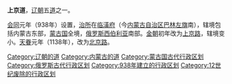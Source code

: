 {{中国东北历史}}
'''上京道'''，[[辽朝|辽朝]]五[[道_(行政区划)|道]]之一。

[[会同_(辽朝)|会同]]元年（938年）设置，[[治所|治所]]在[[临潢府|临潢府]]（今[[内蒙古自治区|内蒙古自治区]][[巴林左旗|巴林左旗]]南），辖境包括内蒙古东部，[[蒙古国|蒙古国]]全境，[[俄罗斯|俄罗斯]][[西伯利亚|西伯利亚]]南部。[[金朝|金朝]]初年改为[[上京路|上京路]]，辖境变小。[[天眷|天眷]]元年（1138年），改为[[北京路_(金朝)|北京路]]。
{{辽朝行政区划|nocat}}
{{辽朝行政区划小作品}}
{{DEFAULTSORT:S}}
[[Category:辽朝的道|Category:辽朝的道]]
[[Category:内蒙古的道|Category:内蒙古的道]]
[[Category:蒙古国古代行政区划|Category:蒙古国古代行政区划]]
[[Category:俄罗斯古代行政区划|Category:俄罗斯古代行政区划]]
[[Category:938年建立的行政区划|Category:938年建立的行政区划]]
[[Category:12世纪废除的行政区划|Category:12世纪废除的行政区划]]